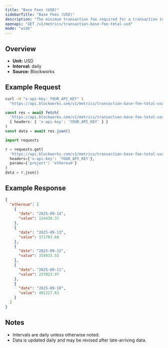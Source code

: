 ```yaml
---
title: "Base Fees (USD)"
sidebarTitle: "Base Fees (USD)"
description: "The minimum transaction fee required for a transaction to be included in a block"
openapi: "GET /v1/metrics/transaction-base-fee-total-usd"
mode: "wide"
---
```


## Overview

- **Unit:** USD
- **Interval:** daily
- **Source:** Blockworks

## Example Request

<CodeGroup>

```bash cURL
curl -H "x-api-key: YOUR_API_KEY" \
  "https://api.blockworks.com/v1/metrics/transaction-base-fee-total-usd?project=ethereum"
```

```typescript TypeScript
const res = await fetch(
  'https://api.blockworks.com/v1/metrics/transaction-base-fee-total-usd?project=ethereum',
  { headers: { 'x-api-key': 'YOUR_API_KEY' } }
)
const data = await res.json()
```

```python Python
import requests

r = requests.get(
  'https://api.blockworks.com/v1/metrics/transaction-base-fee-total-usd',
  headers={'x-api-key': 'YOUR_API_KEY'},
  params={'project': 'ethereum'}
)
data = r.json()
```

</CodeGroup>

## Example Response

```json
{
  "ethereum": [
    {
      "date": "2025-09-14",
      "value": 124430.31
    },
    {
      "date": "2025-09-13",
      "value": 171703.68
    },
    {
      "date": "2025-09-12",
      "value": 316033.52
    },
    {
      "date": "2025-09-11",
      "value": 237023.97
    },
    {
      "date": "2025-09-10",
      "value": 401317.63
    }
  ]
}
```

## Notes
- Intervals are daily unless otherwise noted.
- Data is updated daily and may be revised after late-arriving data.